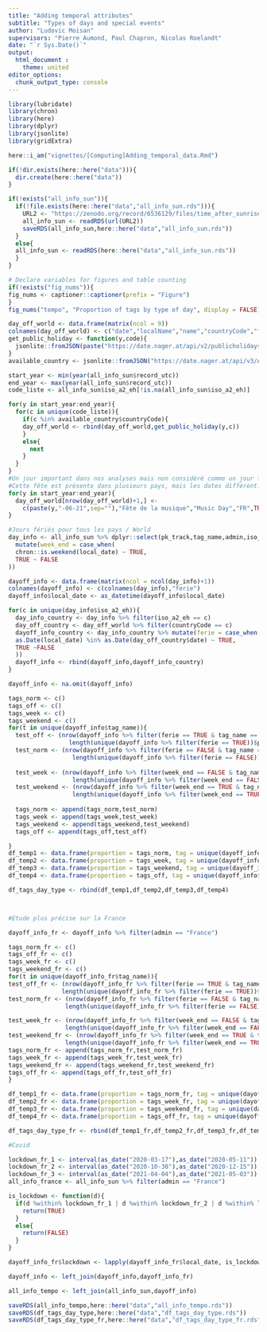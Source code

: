 ```yaml
---
title: "Adding temporal attributes"
subtitle: "Types of days and special events"
author: "Ludovic Moisan"
supervisors: "Pierre Aumond, Paul Chapron, Nicolas Roelandt"
date: "`r Sys.Date()`"
output: 
  html_document :
    theme: united
editor_options: 
  chunk_output_type: console
---
```


<!-- This file is for the calculation and implementation of our temporal attributes (types of days and special events) -->

```r

library(lubridate)
library(chron)
library(here)
library(dplyr)
library(jsonlite)
library(gridExtra)

```

```r

here::i_am("vignettes/[Computing]Adding_temporal_data.Rmd")

if(!dir.exists(here::here("data"))){
  dir.create(here::here("data"))
}

if(!exists("all_info_sun")){
  if(!file.exists(here::here("data","all_info_sun.rds"))){
    URL2 <- "https://zenodo.org/record/6536129/files/time_after_sunrise.rds?download=1"
    all_info_sun <- readRDS(url(URL2))
    saveRDS(all_info_sun,here::here("data","all_info_sun.rds"))
  }
  else{
  all_info_sun <- readRDS(here::here("data","all_info_sun.rds"))
  }
}

```

```r

# Declare variables for figures and table counting
if(!exists("fig_nums")){
fig_nums <- captioner::captioner(prefix = "Figure")
}
fig_nums("tempo", "Proportion of tags by type of day", display = FALSE)

```

```r

day_off_world <- data.frame(matrix(ncol = 9))
colnames(day_off_world) <- c("date","localName","name","countryCode","fixed","global","counties","launchYear","type")
get_public_holiday <- function(y,code){
  jsonlite::fromJSON(paste("https://date.nager.at/api/v2/publicholidays/",y,"/",code,sep=""))
}
available_country <- jsonlite::fromJSON("https://date.nager.at/api/v3/AvailableCountries")

start_year <- min(year(all_info_sun$record_utc))
end_year <- max(year(all_info_sun$record_utc))
code_liste <- all_info_sun$iso_a2_eh[!is.na(all_info_sun$iso_a2_eh)]

for(y in start_year:end_year){
  for(c in unique(code_liste)){
    if(c %in% available_country$countryCode){
    day_off_world <- rbind(day_off_world,get_public_holiday(y,c))
    }
    else{
      next
    }
  }
}
#Un jour important dans nos analyses mais non considéré comme un jour férié est la "Fête de la musique" le 21 Juin
#Cette fête est présente dans plusieurs pays, mais les dates diffèrent. En France, la date est fixe.
for(y in start_year:end_year){
  day_off_world[nrow(day_off_world)+1,] <- 
    c(paste(y,"-06-21",sep=""),"Fête de la musique","Music Day","FR",TRUE,FALSE,NA,1982,"Public")
}

#Jours fériés pour tous les pays / World
day_info <- all_info_sun %>% dplyr::select(pk_track,tag_name,admin,iso_a2_eh,season,local_date ) %>% 
  mutate(week_end = case_when(
  chron::is.weekend(local_date) ~ TRUE,
  TRUE ~ FALSE
))

dayoff_info <- data.frame(matrix(ncol = ncol(day_info)+1))
colnames(dayoff_info) <- c(colnames(day_info),"ferie")
dayoff_info$local_date <- as_datetime(dayoff_info$local_date)

for(c in unique(day_info$iso_a2_eh)){
  day_info_country <- day_info %>% filter(iso_a2_eh == c)
  day_off_country <- day_off_world %>% filter(countryCode == c)
  dayoff_info_country <- day_info_country %>% mutate(ferie = case_when(
  as.Date(local_date) %in% as.Date(day_off_country$date) ~ TRUE,
  TRUE ~FALSE
  ))
  dayoff_info <- rbind(dayoff_info,dayoff_info_country)
}

dayoff_info <- na.omit(dayoff_info)

tags_norm <- c()
tags_off <- c()
tags_week <- c()
tags_weekend <- c()
for(t in unique(dayoff_info$tag_name)){
  test_off <- (nrow(dayoff_info %>% filter(ferie == TRUE & tag_name == t))/ 
                 length(unique(dayoff_info %>% filter(ferie == TRUE))$pk_track))*100
  test_norm <- (nrow(dayoff_info %>% filter(ferie == FALSE & tag_name == t))/
                  length(unique(dayoff_info %>% filter(ferie == FALSE))$pk_track))*100
  
  test_week <- (nrow(dayoff_info %>% filter(week_end == FALSE & tag_name == t))/
                  length(unique(dayoff_info %>% filter(week_end == FALSE))$pk_track))*100
  test_weekend <- (nrow(dayoff_info %>% filter(week_end == TRUE & tag_name == t))/
                  length(unique(dayoff_info %>% filter(week_end == TRUE))$pk_track))*100
  
  tags_norm <- append(tags_norm,test_norm)
  tags_week <- append(tags_week,test_week)
  tags_weekend <- append(tags_weekend,test_weekend)
  tags_off <- append(tags_off,test_off)

}
df_temp1 <- data.frame(proportion = tags_norm, tag = unique(dayoff_info$tag_name), day_type = "All days")
df_temp2 <- data.frame(proportion = tags_week, tag = unique(dayoff_info$tag_name), day_type = "Weekdays")
df_temp3 <- data.frame(proportion = tags_weekend, tag = unique(dayoff_info$tag_name), day_type = "Weekends")
df_temp4 <- data.frame(proportion = tags_off, tag = unique(dayoff_info$tag_name), day_type = "Holidays")

df_tags_day_type <- rbind(df_temp1,df_temp2,df_temp3,df_temp4)



#Etude plus précise sur la France

dayoff_info_fr <- dayoff_info %>% filter(admin == "France")

tags_norm_fr <- c()
tags_off_fr <- c()
tags_week_fr <- c()
tags_weekend_fr <- c()
for(t in unique(dayoff_info_fr$tag_name)){
test_off_fr <- (nrow(dayoff_info_fr %>% filter(ferie == TRUE & tag_name == t))/ 
               length(unique(dayoff_info_fr %>% filter(ferie == TRUE))$pk_track))*100
test_norm_fr <- (nrow(dayoff_info_fr %>% filter(ferie == FALSE & tag_name == t))/
                length(unique(dayoff_info_fr %>% filter(ferie == FALSE))$pk_track))*100

test_week_fr <- (nrow(dayoff_info_fr %>% filter(week_end == FALSE & tag_name == t))/
                length(unique(dayoff_info_fr %>% filter(week_end == FALSE))$pk_track))*100
test_weekend_fr <- (nrow(dayoff_info_fr %>% filter(week_end == TRUE & tag_name == t))/
                length(unique(dayoff_info_fr %>% filter(week_end == TRUE))$pk_track))*100
tags_norm_fr <- append(tags_norm_fr,test_norm_fr)
tags_week_fr <- append(tags_week_fr,test_week_fr)
tags_weekend_fr <- append(tags_weekend_fr,test_weekend_fr)
tags_off_fr <- append(tags_off_fr,test_off_fr)
}

df_temp1_fr <- data.frame(proportion = tags_norm_fr, tag = unique(dayoff_info_fr$tag_name), day_type = "All days")
df_temp2_fr <- data.frame(proportion = tags_week_fr, tag = unique(dayoff_info_fr$tag_name), day_type = "Weekdays")
df_temp3_fr <- data.frame(proportion = tags_weekend_fr, tag = unique(dayoff_info_fr$tag_name), day_type = "Weekends")
df_temp4_fr <- data.frame(proportion = tags_off_fr, tag = unique(dayoff_info_fr$tag_name), day_type = "Holidays")

df_tags_day_type_fr <- rbind(df_temp1_fr,df_temp2_fr,df_temp3_fr,df_temp4_fr)

#Covid

lockdown_fr_1 <- interval(as_date("2020-03-17"),as_date("2020-05-11"))
lockdown_fr_2 <- interval(as_date("2020-10-30"),as_date("2020-12-15"))
lockdown_fr_3 <- interval(as_date("2021-04-04"),as_date("2021-05-03"))
all_info_france <- all_info_sun %>% filter(admin == "France")

is_lockdown <- function(d){
  if(d %within% lockdown_fr_1 | d %within% lockdown_fr_2 | d %within% lockdown_fr_3){
    return(TRUE)
  }
  else{
    return(FALSE)
  }
}

dayoff_info_fr$lockdown <- lapply(dayoff_info_fr$local_date, is_lockdown)

dayoff_info <- left_join(dayoff_info,dayoff_info_fr)

all_info_tempo <- left_join(all_info_sun,dayoff_info)

saveRDS(all_info_tempo,here::here("data","all_info_tempo.rds"))
saveRDS(df_tags_day_type,here::here("data","df_tags_day_type.rds"))
saveRDS(df_tags_day_type_fr,here::here("data","df_tags_day_type_fr.rds"))

```